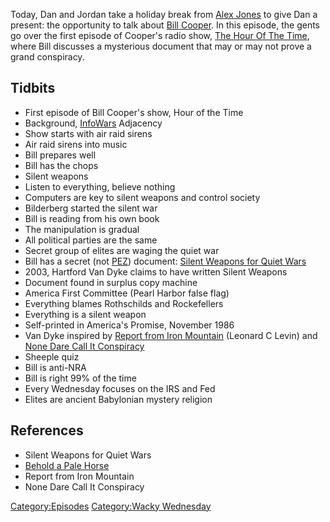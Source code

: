 {{DEFAULTSORT:
    #_EPISODE_0381:Making It Big With Silent Weapons
}}{{Episode
    | title           = Making It Big With Silent Weapons
    | caption         = Listen to this episode on [https://knowledgefight.libsyn.com/knowledge-fight-making-it-big-with-silent-weapons Libsyn] [https://open.spotify.com/episode/7Kigfirbo2qMtWwDR3yJGz Spotify], Read the [[Transcript/381: Making It Big With Silent Weapons|Unofficial Transcript]], View discussion on [https://reddit.com/z4d3jd Reddit]
    | episodeNumber   = 381
    | length          = 01:51:28
    | airDate         = December 25, 2019
    | episodeType     = [[:Category:Wacky Wednesday|Wacky Wednesday]]
    | appearance      = [[Bill Cooper]], [[Hartford Van Dyke]]
    | previousEpisode = [[380: December 19-20, 2019]]
    | nextEpisode     = [[382: December 23-27, 2019]]
}}

{{Stub}}

Today, Dan and Jordan take a holiday break from [[Alex Jones]] to give Dan a present: the opportunity to talk about [[Bill Cooper]]. In this episode, the gents go over the first episode of Cooper's radio show, [[The Hour Of The Time]], where Bill discusses a mysterious document that may or may not prove a grand conspiracy.

==Tidbits==

*First episode of Bill Cooper's show, Hour of the Time
*Background, [[InfoWars]] Adjacency
*Show starts with air raid sirens
*Air raid sirens into music
*Bill prepares well
*Bill has the chops
*Silent weapons
*Listen to everything, believe nothing
*Computers are key to silent weapons and control society
*Bilderberg started the silent war
*Bill is reading from his own book
*The manipulation is gradual
*All political parties are the same
*Secret group of elites are waging the quiet war
*Bill has a secret (not [[The Protocols of the Elders of Zion|PEZ]]) document: [[Silent Weapons for Quiet Wars]]
*2003, Hartford Van Dyke claims to have written Silent Weapons
*Document found in surplus copy machine
*America First Committee (Pearl Harbor false flag)
*Everything blames Rothschilds and Rockefellers
*Everything is a silent weapon
*Self-printed in America's Promise, November 1986
*Van Dyke inspired by [[Report from Iron Mountain]] (Leonard C Levin) and [[None Dare Call It Conspiracy]]
*Sheeple quiz
*Bill is anti-NRA
*Bill is right 99% of the time
*Every Wednesday focuses on the IRS and Fed
*Elites are ancient Babylonian mystery religion

==References==

*Silent Weapons for Quiet Wars
*[[Behold a Pale Horse]]
*Report from Iron Mountain
*None Dare Call It Conspiracy

[[Category:Episodes]]
[[Category:Wacky Wednesday]]
